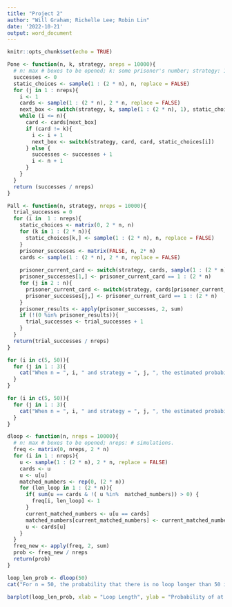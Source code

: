 ```yaml
---
title: "Project 2"
author: "Will Graham; Richelle Lee; Robin Lin"
date: '2022-10-21'
output: word_document
---
```


```r
knitr::opts_chunk$set(echo = TRUE)
```


```r
Pone <- function(n, k, strategy, nreps = 10000){
  # n: max # boxes to be opened; k: some prisoner's number; strategy: 1, 2, 3; nreps: # simulations.
  successes <- 0
  static_choices <- sample(1 : (2 * n), n, replace = FALSE)
  for (j in 1 : nreps){
    i <- 1
    cards <- sample(1 : (2 * n), 2 * n, replace = FALSE)
    next_box <- switch(strategy, k, sample(1 : (2 * n), 1), static_choices[i])
    while (i <= n){
      card <- cards[next_box]
      if (card != k){
        i <- i + 1
        next_box <- switch(strategy, card, card, static_choices[i])
      } else {
        successes <- successes + 1
        i <- n + 1
      }
    }
  }
  return (successes / nreps)  
}
```


```r
Pall <- function(n, strategy, nreps = 10000){
  trial_successes = 0
  for (i in  1 : nreps){
    static_choices <- matrix(0, 2 * n, n)
    for (k in 1 : (2 * n)){
      static_choices[k,] <- sample(1 : (2 * n), n, replace = FALSE)
    }
    prisoner_successes <- matrix(FALSE, n, 2* n)
    cards <- sample(1 : (2 * n), 2 * n, replace = FALSE)
    
    prisoner_current_card <- switch(strategy, cards, sample(1 : (2 * n), 2 * n, replace = FALSE), static_choices[,1])
    prisoner_successes[1,] <- prisoner_current_card == 1 : (2 * n)
    for (j in 2 : n){
      prisoner_current_card <- switch(strategy, cards[prisoner_current_card], cards[prisoner_current_card], static_choices[,j])
      prisoner_successes[j,] <- prisoner_current_card == 1 : (2 * n)
    }
    prisoner_results <- apply(prisoner_successes, 2, sum)
    if (!(0 %in% prisoner_results)){
      trial_successes <- trial_successes + 1
    } 
  }
  return(trial_successes / nreps)
}
```

```r
for (i in c(5, 50)){
  for (j in 1 : 3){
    cat("When n = ", i, " and strategy = ", j, ", the estimated probability of an individual prisoner finding their number is ", round(Pone(n = i, k = 1, strategy = j), 2),"\n", sep = "")
  }
}

for (i in c(5, 50)){
  for (j in 1 : 3){
    cat("When n = ", i, " and strategy = ", j, ", the estimated probability of all prisoners finding their numbers is ", round(Pall(n = i, strategy = j), 4),"\n", sep = "")
  }
}
```


```r
dloop <- function(n, nreps = 10000){
  # n: max # boxes to be opened; nreps: # simulations.
  freq <- matrix(0, nreps, 2 * n)
  for (i in 1 : nreps){
    u <- sample(1 : (2 * n), 2 * n, replace = FALSE)
    cards <- u
    u <- u[u]
    matched_numbers <- rep(0, (2 * n))
    for (len_loop in 1 : (2 * n)){
      if( sum(u == cards & !( u %in%  matched_numbers)) > 0) {
        freq[i, len_loop] <- 1
      }
      current_matched_numbers <- u[u == cards]
      matched_numbers[current_matched_numbers] <- current_matched_numbers
      u <- cards[u]
    }
  }
  freq_new <- apply(freq, 2, sum)
  prob <- freq_new / nreps
  return(prob)
}
```


```r
loop_len_prob <- dloop(50)
cat("For n = 50, the probability that there is no loop longer than 50 in a random reshuffling of cards to boxes is", (1 - round(sum(loop_len_prob[51 : 100]), 2)))

barplot(loop_len_prob, xlab = "Loop Length", ylab = "Probability of at least one occurrence", main = "Loop Length Probability Distribution", names.arg = c(1 : 100), col = c(rep("grey", 50), rep("red", 50)), sub = "Red bars represent the probability of observing at least one loop of length 50 or greater")
```

